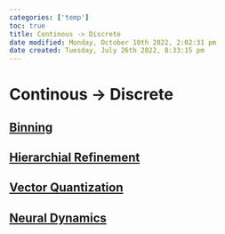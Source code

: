 ```yaml
---
categories: ['temp']
toc: true
title: Continous -> Discrete
date modified: Monday, October 10th 2022, 2:02:31 pm
date created: Tuesday, July 26th 2022, 8:33:15 pm
---
```


# Continous -> Discrete

## [Binning](Binning.qmd)

## [Hierarchial Refinement](Hierarchial%20Refinement.qmd)

## [Vector Quantization](Vector%20Quantization.qmd)

## [Neural Dynamics](Neural%20Dynamics.qmd)



